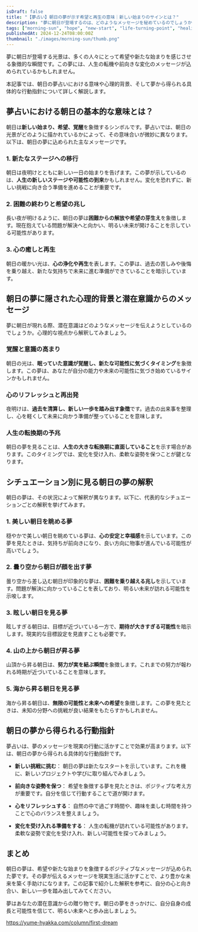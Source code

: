 ```yaml
---
isDraft: false
title: "【夢占い】朝日の夢が示す希望と再生の意味｜新しい始まりのサインとは？"
description: "夢に朝日が登場するのは、どのようなメッセージを秘めているのでしょうか？朝日の夢占いでは、新しい始まりや希望、再生の象徴として解釈されることが多く、その背景や心理的意味について詳しく解説します。"
tags: ["morning-sun", "hope", "new-start", "life-turning-point", "healing", "change", "success", "growth"]
publishedAt: 2024-12-24T08:00:00Z
thumbnail: "./images/morning-sun/thumb.png"
---
```


夢に朝日が登場する光景は、多くの人々にとって希望や新たな始まりを感じさせる象徴的な瞬間です。この夢には、人生の転機や前向きな変化のメッセージが込められているかもしれません。

本記事では、朝日の夢占いにおける意味や心理的背景、そして夢から得られる具体的な行動指針について詳しく解説します。

<TableOfContents />

<AdUnit />

## 夢占いにおける朝日の基本的な意味とは？

朝日は<strong>新しい始まり、希望、覚醒</strong>を象徴するシンボルです。夢占いでは、朝日の光景がどのように描かれているかによって、その意味合いが微妙に異なります。以下は、朝日の夢に込められた主なメッセージです。

### 1. 新たなステージへの移行

朝日は夜明けとともに新しい一日の始まりを告げます。この夢が示しているのは、<strong>人生の新しいステージや可能性の到来</strong>かもしれません。変化を恐れずに、新しい挑戦に向き合う準備を進めることが重要です。

### 2. 困難の終わりと希望の兆し

長い夜が明けるように、朝日の夢は<strong>困難からの解放や希望の芽生え</strong>を象徴します。現在抱えている問題が解決へと向かい、明るい未来が開けることを示している可能性があります。

### 3. 心の癒しと再生

朝日の暖かい光は、**心の浄化や再生**を表します。この夢は、過去の苦しみや後悔を乗り越え、新たな気持ちで未来に進む準備ができていることを暗示しています。

<AdUnit />

## 朝日の夢に隠された心理的背景と潜在意識からのメッセージ

夢に朝日が現れる際、潜在意識はどのようなメッセージを伝えようとしているのでしょうか。心理的な視点から解釈してみましょう。

### 覚醒と意識の高まり

朝日の光は、**眠っていた意識が覚醒し、新たな可能性に気づくタイミング**を象徴します。この夢は、あなたが自分の能力や未来の可能性に気づき始めているサインかもしれません。

### 心のリフレッシュと再出発

夜明けは、**過去を清算し、新しい一歩を踏み出す象徴**です。過去の出来事を整理し、心を軽くして未来に向かう準備が整っていることを意味します。

### 人生の転換期の予兆

朝日の夢を見ることは、**人生の大きな転換期に直面していること**を示す場合があります。このタイミングでは、変化を受け入れ、柔軟な姿勢を保つことが鍵となります。

<AdUnit />

## シチュエーション別に見る朝日の夢の解釈

朝日の夢は、その状況によって解釈が異なります。以下に、代表的なシチュエーションごとの解釈を挙げてみます。

### 1. 美しい朝日を眺める夢

穏やかで美しい朝日を眺めている夢は、<strong>心の安定と幸福感</strong>を示しています。この夢を見たときは、気持ちが前向きになり、良い方向に物事が進んでいる可能性が高いでしょう。

### 2. 曇り空から朝日が顔を出す夢

曇り空から差し込む朝日が印象的な夢は、**困難を乗り越える兆し**を示しています。問題が解決に向かっていることを表しており、明るい未来が訪れる可能性を示唆します。

### 3. 眩しい朝日を見る夢

眩しすぎる朝日は、目標が近づいている一方で、**期待が大きすぎる可能性**を暗示します。現実的な目標設定を見直すことも必要です。

### 4. 山の上から朝日が昇る夢

山頂から昇る朝日は、<strong>努力が実を結ぶ瞬間</strong>を象徴します。これまでの努力が報われる時期が近づいていることを意味します。

### 5. 海から昇る朝日を見る夢

海から昇る朝日は、**無限の可能性と未来への希望**を象徴します。この夢を見たときは、未知の分野への挑戦が良い結果をもたらすかもしれません。

<AdUnit />

## 朝日の夢から得られる行動指針

夢占いは、夢のメッセージを現実の行動に活かすことで効果が高まります。以下は、朝日の夢から得られる具体的な行動指針です。

- <strong>新しい挑戦に挑む</strong>：
  朝日の夢は新たなスタートを示しています。これを機に、新しいプロジェクトや学びに取り組んでみましょう。

- <strong>前向きな姿勢を保つ</strong>：
  希望を象徴する夢を見たときは、ポジティブな考え方が重要です。自分を信じて行動することで道が開けます。

- <strong>心をリフレッシュする</strong>：
  自然の中で過ごす時間や、趣味を楽しむ時間を持つことで心のバランスを整えましょう。

- <strong>変化を受け入れる準備をする</strong>：
  人生の転機が訪れている可能性があります。柔軟な姿勢で変化を受け入れ、新しい可能性を探ってみましょう。

<AdUnit />

## まとめ

朝日の夢は、希望や新たな始まりを象徴するポジティブなメッセージが込められた夢です。その夢が伝えるメッセージを現実生活に活かすことで、より豊かな未来を築く手助けになります。この記事で紹介した解釈を参考に、自分の心と向き合い、新しい一歩を踏み出してみてください。

夢はあなたの潜在意識からの贈り物です。朝日の夢をきっかけに、自分自身の成長と可能性を信じて、明るい未来へと歩み出しましょう。

https://yume-hyakka.com/column/first-dream
